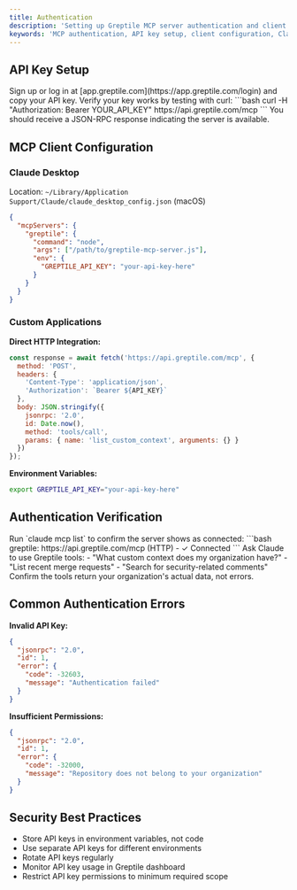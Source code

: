 ```yaml
---
title: Authentication
description: 'Setting up Greptile MCP server authentication and client configuration'
keywords: 'MCP authentication, API key setup, client configuration, Claude Desktop'
---
```



## API Key Setup

<Steps>
    <Step title="Get API Key">
        Sign up or log in at [app.greptile.com](https://app.greptile.com/login) and copy your API key.
    </Step>
    <Step title="Test API Access">
        Verify your key works by testing with curl:
        ```bash
        curl -H "Authorization: Bearer YOUR_API_KEY" https://api.greptile.com/mcp
        ```
        You should receive a JSON-RPC response indicating the server is available.
    </Step>
</Steps>

## MCP Client Configuration

### Claude Desktop

Location: `~/Library/Application Support/Claude/claude_desktop_config.json` (macOS)

```json
{
  "mcpServers": {
    "greptile": {
      "command": "node",
      "args": ["/path/to/greptile-mcp-server.js"],
      "env": {
        "GREPTILE_API_KEY": "your-api-key-here"
      }
    }
  }
}
```

### Custom Applications

**Direct HTTP Integration:**
```javascript
const response = await fetch('https://api.greptile.com/mcp', {
  method: 'POST',
  headers: {
    'Content-Type': 'application/json',
    'Authorization': `Bearer ${API_KEY}`
  },
  body: JSON.stringify({
    jsonrpc: '2.0',
    id: Date.now(),
    method: 'tools/call',
    params: { name: 'list_custom_context', arguments: {} }
  })
});
```

**Environment Variables:**
```bash
export GREPTILE_API_KEY="your-api-key-here"
```

## Authentication Verification

<Steps>
    <Step title="Check MCP Connection">
        Run `claude mcp list` to confirm the server shows as connected:
        ```bash
        greptile: https://api.greptile.com/mcp (HTTP) - ✓ Connected
        ```
    </Step>
    <Step title="Test Tools">
        Ask Claude to use Greptile tools:
        - "What custom context does my organization have?"
        - "List recent merge requests"
        - "Search for security-related comments"
    </Step>
    <Step title="Verify Data Access">
        Confirm the tools return your organization's actual data, not errors.
    </Step>
</Steps>

## Common Authentication Errors

**Invalid API Key:**
```json
{
  "jsonrpc": "2.0",
  "id": 1,
  "error": {
    "code": -32603,
    "message": "Authentication failed"
  }
}
```

**Insufficient Permissions:**
```json
{
  "jsonrpc": "2.0",
  "id": 1,
  "error": {
    "code": -32000,
    "message": "Repository does not belong to your organization"
  }
}
```

## Security Best Practices

- Store API keys in environment variables, not code
- Use separate API keys for different environments
- Rotate API keys regularly
- Monitor API key usage in Greptile dashboard
- Restrict API key permissions to minimum required scope